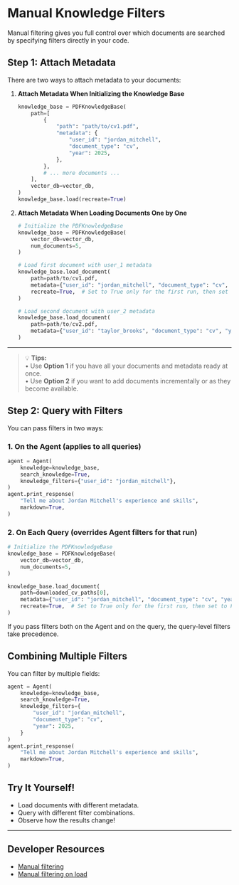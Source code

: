 # Manual Knowledge Filters

Manual filtering gives you full control over which documents are searched by specifying filters directly in your code.

## Step 1: Attach Metadata

There are two ways to attach metadata to your documents:

1. **Attach Metadata When Initializing the Knowledge Base**

    ```python
    knowledge_base = PDFKnowledgeBase(
        path=[
            {
                "path": "path/to/cv1.pdf",
                "metadata": {
                    "user_id": "jordan_mitchell",
                    "document_type": "cv",
                    "year": 2025,
                },
            },
            # ... more documents ...
        ],
        vector_db=vector_db,
    )
    knowledge_base.load(recreate=True)
    ```

2. **Attach Metadata When Loading Documents One by One**

    ```python
    # Initialize the PDFKnowledgeBase
    knowledge_base = PDFKnowledgeBase(
        vector_db=vector_db,
        num_documents=5,
    )

    # Load first document with user_1 metadata
    knowledge_base.load_document(
        path=path/to/cv1.pdf,
        metadata={"user_id": "jordan_mitchell", "document_type": "cv", "year": 2025},
        recreate=True,  # Set to True only for the first run, then set to False
    )

    # Load second document with user_2 metadata
    knowledge_base.load_document(
        path=path/to/cv2.pdf,
        metadata={"user_id": "taylor_brooks", "document_type": "cv", "year": 2025},
    )
    ```

---

> 💡 **Tips:**  
> • Use **Option 1** if you have all your documents and metadata ready at once.  
> • Use **Option 2** if you want to add documents incrementally or as they become available.

## Step 2: Query with Filters

You can pass filters in two ways:

### 1. On the Agent (applies to all queries)

```python
agent = Agent(
    knowledge=knowledge_base,
    search_knowledge=True,
    knowledge_filters={"user_id": "jordan_mitchell"},
)
agent.print_response(
    "Tell me about Jordan Mitchell's experience and skills",
    markdown=True,
)
```

### 2. On Each Query (overrides Agent filters for that run)

```python
# Initialize the PDFKnowledgeBase
knowledge_base = PDFKnowledgeBase(
    vector_db=vector_db,
    num_documents=5,
)

knowledge_base.load_document(
    path=downloaded_cv_paths[0],
    metadata={"user_id": "jordan_mitchell", "document_type": "cv", "year": 2025},
    recreate=True,  # Set to True only for the first run, then set to False
)
```

<Note>If you pass filters both on the Agent and on the query, the query-level filters take precedence.</Note>

## Combining Multiple Filters

You can filter by multiple fields:

```python
agent = Agent(
    knowledge=knowledge_base,
    search_knowledge=True,
    knowledge_filters={
        "user_id": "jordan_mitchell",
        "document_type": "cv",
        "year": 2025,
    }
)
agent.print_response(
    "Tell me about Jordan Mitchell's experience and skills",
    markdown=True,
)
```

## Try It Yourself!

- Load documents with different metadata.
- Query with different filter combinations.
- Observe how the results change!

---

## Developer Resources
- [Manual filtering](https://github.com/agno-agi/agno/blob/main/cookbook/agent_concepts/knowledge/filters/pdf/filtering.py)
- [Manual filtering on load](https://github.com/agno-agi/agno/blob/main/cookbook/agent_concepts/knowledge/filters/pdf/filtering_on_load.py)